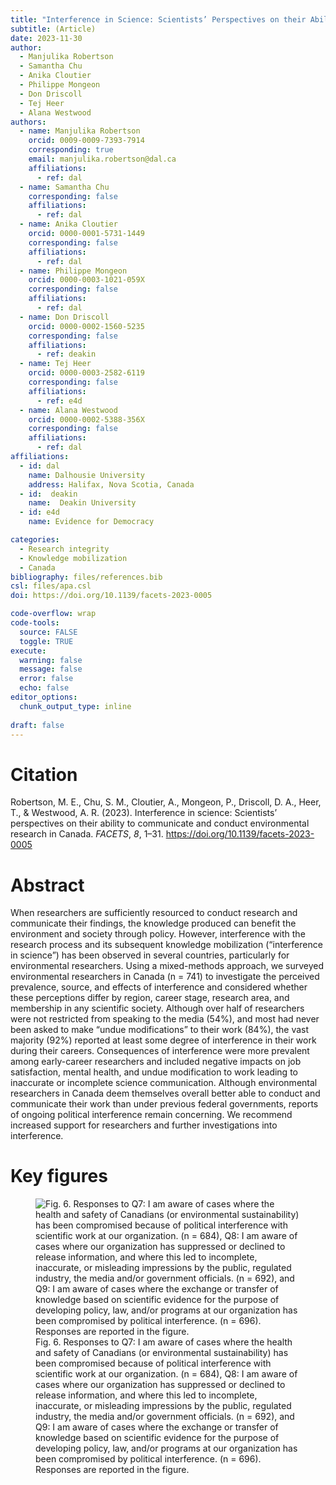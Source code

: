 ```yaml
---
title: "Interference in Science: Scientists’ Perspectives on their Ability to Communicate and Conduct Environmental Research in Canada"
subtitle: (Article)
date: 2023-11-30
author:
  - Manjulika Robertson
  - Samantha Chu
  - Anika Cloutier
  - Philippe Mongeon
  - Don Driscoll
  - Tej Heer
  - Alana Westwood
authors:
  - name: Manjulika Robertson
    orcid: 0009-0009-7393-7914
    corresponding: true
    email: manjulika.robertson@dal.ca
    affiliations: 
      - ref: dal
  - name: Samantha Chu
    corresponding: false
    affiliations:
      - ref: dal
  - name: Anika Cloutier
    orcid: 0000-0001-5731-1449
    corresponding: false
    affiliations: 
      - ref: dal
  - name: Philippe Mongeon
    orcid: 0000-0003-1021-059X
    corresponding: false
    affiliations: 
      - ref: dal
  - name: Don Driscoll
    orcid: 0000-0002-1560-5235
    corresponding: false
    affiliations:
      - ref: deakin
  - name: Tej Heer
    orcid: 0000-0003-2582-6119
    corresponding: false
    affiliations: 
      - ref: e4d
  - name: Alana Westwood
    orcid: 0000-0002-5388-356X
    corresponding: false
    affiliations: 
      - ref: dal
affiliations:
  - id: dal
    name: Dalhousie University
    address: Halifax, Nova Scotia, Canada
  - id:  deakin
    name:  Deakin University
  - id: e4d
    name: Evidence for Democracy

categories: 
  - Research integrity
  - Knowledge mobilization
  - Canada
bibliography: files/references.bib
csl: files/apa.csl
doi: https://doi.org/10.1139/facets-2023-0005

code-overflow: wrap
code-tools: 
  source: FALSE
  toggle: TRUE
execute:
  warning: false
  message: false
  error: false
  echo: false
editor_options: 
  chunk_output_type: inline
  
draft: false
---
```


# Citation

Robertson, M. E., Chu, S. M., Cloutier, A., Mongeon, P., Driscoll, D. A., Heer, T., & Westwood, A. R. (2023). Interference in science: Scientists’ perspectives on their ability to communicate and conduct environmental research in Canada. *FACETS*, *8*, 1–31. <https://doi.org/10.1139/facets-2023-0005>

# Abstract

When researchers are sufficiently resourced to conduct research and communicate their findings, the knowledge produced can benefit the environment and society through policy. However, interference with the research process and its subsequent knowledge mobilization (“interference in science”) has been observed in several countries, particularly for environmental researchers. Using a mixed-methods approach, we surveyed environmental researchers in Canada (n = 741) to investigate the perceived prevalence, source, and effects of interference and considered whether these perceptions differ by region, career stage, research area, and membership in any scientific society. Although over half of researchers were not restricted from speaking to the media (54%), and most had never been asked to make “undue modifications” to their work (84%), the vast majority (92%) reported at least some degree of interference in their work during their careers. Consequences of interference were more prevalent among early-career researchers and included negative impacts on job satisfaction, mental health, and undue modification to work leading to inaccurate or incomplete science communication. Although environmental researchers in Canada deem themselves overall better able to conduct and communicate their work than under previous federal governments, reports of ongoing political interference remain concerning. We recommend increased support for researchers and further investigations into interference.

# Key figures

![Fig. 6. Responses to Q7: I am aware of cases where the health and safety of Canadians (or environmental sustainability) has been compromised because of political interference with scientific work at our organization. (n = 684), Q8: I am aware of cases where our organization has suppressed or declined to release information, and where this led to incomplete, inaccurate, or misleading impressions by the public, regulated industry, the media and/or government officials. (n = 692), and Q9: I am aware of cases where the exchange or transfer of knowledge based on scientific evidence for the purpose of developing policy, law, and/or programs at our organization has been compromised by political interference. (n = 696). Responses are reported in the figure.](images/clipboard-2114706610.png){fig-align="center"}
